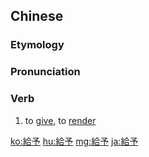 {{also|给予}}
==Chinese==
{{zh-forms|s=给予}}

===Etymology===
{{zh-compound|給|予|to give|to give}}

===Pronunciation===
{{zh-pron
|m=jǐyǔ,gěiyǔ
|m_note=gěiyǔ is non-standard
|ma=Zh-jiyu.ogg
|c=kap1 jyu5
|cat=v
}}

===Verb===
{{zh-verb}}

# to [[give]], to [[render]]

[[ko:給予]]
[[hu:給予]]
[[mg:給予]]
[[ja:給予]]